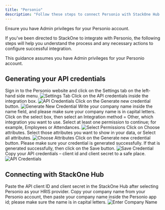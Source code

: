 ```yaml
---
title: "Personio"
description: "Follow these steps to connect Personio with StackOne Hub successfully."
---
```



<Warning>
  Ensure you have Admin privileges for your Personio account.
</Warning>

If you've been directed to StackOne to integrate with Personio, the following steps will help you understand the process and any necessary actions to configure successful integration.

This guidance assumes you have Admin privileges for your Personio account.

## Generating your API credentials

<Steps>
  <Step title="Sign in to Personio">
    Sign in to the Personio website and click on the Settings tab on the left-hand side menu.
    <Frame>
      <img className='rounded-md' style={{ margin: '0 auto', border: '1px solid #efefef' }} alt="Settings Tab" src="/images/personio/image1.png" />
    </Frame>
  </Step>

  <Step title="API credentials">
    Click on the API credentials inside the integration box.
    <Frame>
      <img className='rounded-md' style={{ margin: '0 auto', border: '1px solid #efefef' }} alt="API Credentials" src="/images/personio/image2.png" />
    </Frame>
  </Step>

  <Step title="Generate new credential">
    Click on the Generate new credential button.
    <Frame>
      <img className='rounded-md' style={{ margin: '0 auto', border: '1px solid #efefef' }} alt="Generate New Credential" src="/images/personio/image3.png" />
    </Frame>
  </Step>

  <Step title="Enter company name">
    Write your company name inside the name field, and please make sure your company name is in capital letters.
  </Step>

  <Step title="Select Integration method">
    Click on the select box, then select an Integration method = Other, which integration you want to use.
  </Step>

  <Step title="Select permissions">
    Select at least one permission to continue; for example, Employees or Attendances.
    <Frame>
      <img className='rounded-md' style={{ margin: '0 auto', border: '1px solid #efefef' }} alt="Select Permissions" src="/images/personio/image4.png" />
    </Frame>
  </Step>

  <Step title="Choose attributes">
    Click on Choose attributes. Select those attributes you want to show in your data, or Select all attributes.
    <Frame>
      <img className='rounded-md' style={{ margin: '0 auto', border: '1px solid #efefef' }} alt="Choose Attributes" src="/images/personio/image5.png" />
    </Frame>
  </Step>

  <Step title="Generate credential">
    Click on the Generate new credential button.
  </Step>

  <Step title="Save credential">
    Please make sure your credential is generated successfully. If that is generated successfully, then click on the Save button.
    <Frame>
      <img className='rounded-md' style={{ margin: '0 auto', border: '1px solid #efefef' }} alt="Save Credential" src="/images/personio/image6.png" />
    </Frame>
  </Step>

  <Step title="Copy API credentials">
    Copy your API credentials – client id and client secret to a safe place.
    <Frame>
      <img className='rounded-md' style={{ margin: '0 auto', border: '1px solid #efefef' }} alt="API Credentials" src="/images/personio/image7.png" />
    </Frame>
  </Step>
</Steps>

## Connecting with StackOne Hub

<Steps>
  <Step title="Paste API credentials">
    Paste the API client ID and client secret in the StackOne Hub after selecting Personio as your HRIS provider.
  </Step>

  <Step title="Enter company name">
    Copy your company name from your Personio account, then paste your company name inside the Personio app id; please make sure the name is in capital letters.
    <Frame>
      <img className='rounded-md' style={{ margin: '0 auto', border: '1px solid #efefef' }} alt="Enter Company Name" src="/images/personio/image8.png" />
    </Frame>
  </Step>
</Steps>

<IntegrationFooter />

